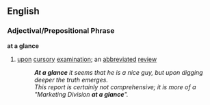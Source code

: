 ==English==
=== Adjectival/Prepositional Phrase ===
'''at a glance'''
# {{idiom}} [[upon]] [[cursory]] [[examination]]; an [[abbreviated]] [[review]]
#: '''''At a glance''' it seems that he is a nice guy, but upon digging deeper the truth emerges.''
#: ''This report is certainly not comprehensive; it is more of a "Marketing Division '''at a glance'''".''